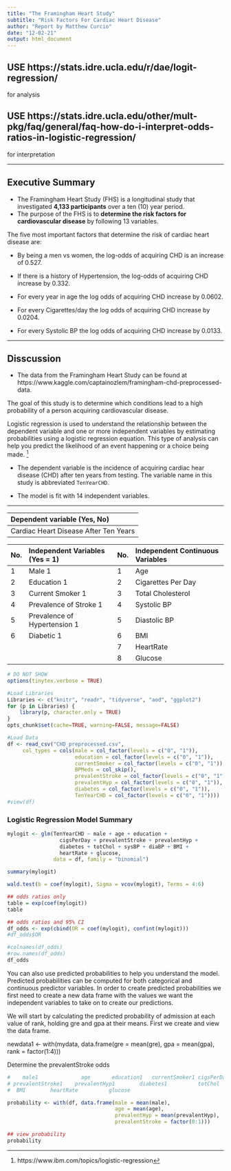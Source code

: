 ```yaml
---
title: "The Framingham Heart Study"
subtitle: "Risk Factors For Cardiac Heart Disease"
author: "Report by Matthew Curcio"
date: "12-02-21"
output: html_document
---
```



## USE https://stats.idre.ucla.edu/r/dae/logit-regression/
for analysis

## USE https://stats.idre.ucla.edu/other/mult-pkg/faq/general/faq-how-do-i-interpret-odds-ratios-in-logistic-regression/
for interpretation

---

## Executive Summary

- The Framingham Heart Study (FHS) is a longitudinal study that investigated **4,133 participants** over a ten (10) year period.
- The purpose of the FHS is to **determine the risk factors for cardiovascular disease** by following 13 variables.


The five most important factors that determine the risk of cardiac heart disease are:

- By being a men vs women, the log-odds of acquiring CHD is an increase of 0.527. 

- If there is a history of Hypertension, the log-odds of acquiring CHD increase by 0.332.

- For every year in age the log odds of acquiring CHD increase by 0.0602.

- For every Cigarettes/day the log odds of acquiring CHD increase by 0.0204.

- For every Systolic BP the log odds of acquiring CHD increase by 0.0133.



--- 

## Disscussion


- The data from the Framingham Heart Study can be found at https://www.kaggle.com/captainozlem/framingham-chd-preprocessed-data.

The goal of this study is to determine which conditions lead to a high probability of a person acquiring cardiovascular disease.

Logistic regression is used to understand the relationship between the dependent variable and one or more independent variables by estimating probabilities using a logistic regression equation. This type of analysis can help you predict the likelihood of an event happening or a choice being made. [^2]

[^2]:https://www.ibm.com/topics/logistic-regression


- The dependent variable is the incidence of acquiring cardiac hear disease (CHD) after ten years from testing.  The variable name in this study is abbreviated `TenYearCHD`.

- The model is fit with 14 independent variables.

--- 
| Dependent variable (Yes, No)          | 
| :------------------------------------ | 
| Cardiac Heart Disease After Ten Years | 

| No. | Independent Variables (Yes = 1) | No. | Independent Continuous Variables |
| :-- | :------------------------------ | :-- | :------------------------------- |
| 1   | Male 1                          | 1   | Age                              |
| 2   | Education 1                     | 2   | Cigarettes Per Day               |
| 3   | Current Smoker 1                | 3   | Total Cholesterol                |
| 4   | Prevalence of Stroke 1          | 4   | Systolic BP                      |
| 5   | Prevalence of Hypertension 1    | 5   | Diastolic BP                     |
| 6   | Diabetic 1                      | 6   | BMI                              |
|     |                                 | 7   | HeartRate                        |
|     |                                 | 8   | Glucose                          |


```r
# DO NOT SHOW
options(tinytex.verbose = TRUE)

#Load Libraries
Libraries <- c("knitr", "readr", "tidyverse", "aod", "ggplot2")
for (p in Libraries) { 
    library(p, character.only = TRUE)
}
opts_chunk$set(cache=TRUE, warning=FALSE, message=FALSE)

#Load Data
df <- read_csv("CHD_preprocessed.csv", 
     col_types = cols(male = col_factor(levels = c("0", "1")), 
                      education = col_factor(levels = c("0", "1")),
                      currentSmoker = col_factor(levels = c("0", "1")), 
                      BPMeds = col_skip(), 
                      prevalentStroke = col_factor(levels = c("0", "1")), 
                      prevalentHyp = col_factor(levels = c("0", "1")), 
                      diabetes = col_factor(levels = c("0", "1")), 
                      TenYearCHD = col_factor(levels = c("0", "1"))))
#view(df)
```

### Logistic Regression Model Summary


```r
mylogit <- glm(TenYearCHD ~ male + age + education + 
                 cigsPerDay + prevalentStroke + prevalentHyp + 
                 diabetes + totChol + sysBP + diaBP + BMI +
                 heartRate + glucose,
               data = df, family = "binomial")

summary(mylogit)
```


```r
wald.test(b = coef(mylogit), Sigma = vcov(mylogit), Terms = 4:6)
```

```r
## odds ratios only
table = exp(coef(mylogit))
table
```


```r
## odds ratios and 95% CI
df_odds <- exp(cbind(OR = coef(mylogit), confint(mylogit)))
#df_odds$OR

#colnames(df_odds)
#row.names(df_odds)
df_odds
```



You can also use predicted probabilities to help you understand the model. Predicted probabilities can be computed for both categorical and continuous predictor variables. In order to create predicted probabilities we first need to create a new data frame with the values we want the independent variables to take on to create our predictions.

We will start by calculating the predicted probability of admission at each value of rank, holding gre and gpa at their means. First we create and view the data frame.

newdata1 <- with(mydata, data.frame(gre = mean(gre), gpa = mean(gpa), rank = factor(1:4)))

Determine the prevalentStroke odds
```r
#    male1              age       education1   currentSmoker1 cigsPerDay 
# prevalentStroke1    prevalentHyp1        diabetes1          totChol            sysBP
#  BMI        heartRate          glucose

probability <- with(df, data.frame(male = mean(male), 
                                   age = mean(age), 
                                   prevalentHyp = mean(prevalentHyp),
                                   prevalentStroke = factor(0:1)))

## view probability
probability
```














